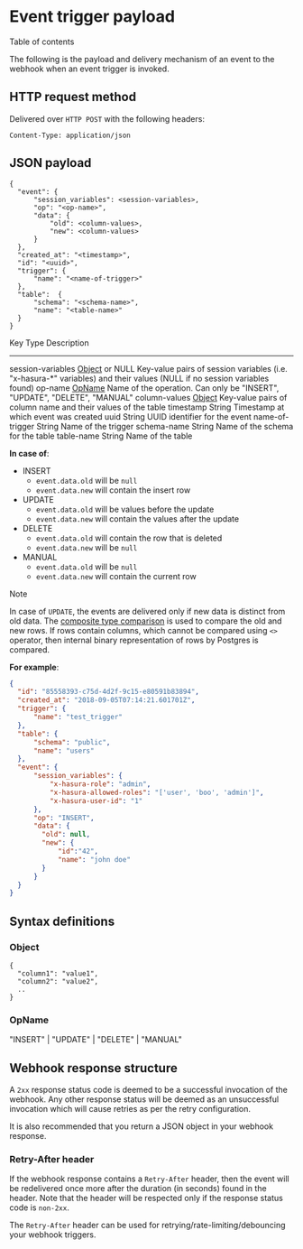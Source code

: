 
Event trigger payload
=====================

Table of contents

The following is the payload and delivery mechanism of an event to the
webhook when an event trigger is invoked.

HTTP request method
-------------------

Delivered over `HTTP POST` with the following headers:

```
Content-Type: application/json
```

JSON payload
------------

```
{
  "event": {
      "session_variables": <session-variables>,
      "op": "<op-name>",
      "data": {
          "old": <column-values>,
          "new": <column-values>
      }
  },
  "created_at": "<timestamp>",
  "id": "<uuid>",
  "trigger": {
      "name": "<name-of-trigger>"
  },
  "table":  {
      "schema": "<schema-name>",
      "name": "<table-name>"
  }
}
```

  Key                 Type                        Description
  ------------------- --------------------------- -----------------------------------------------------------------------------------------------------------------------------
  session-variables   [Object](#object) or NULL   Key-value pairs of session variables (i.e. \"x-hasura-\*\" variables) and their values (NULL if no session variables found)
  op-name             [OpName](#opname)           Name of the operation. Can only be \"INSERT\", \"UPDATE\", \"DELETE\", \"MANUAL\"
  column-values       [Object](#object)           Key-value pairs of column name and their values of the table
  timestamp           String                      Timestamp at which event was created
  uuid                String                      UUID identifier for the event
  name-of-trigger     String                      Name of the trigger
  schema-name         String                      Name of the schema for the table
  table-name          String                      Name of the table

**In case of**:

-   INSERT
    -   `event.data.old` will be `null`
    -   `event.data.new` will contain the insert row
-   UPDATE
    -   `event.data.old` will be values before the update
    -   `event.data.new` will contain the values after the update
-   DELETE
    -   `event.data.old` will contain the row that is deleted
    -   `event.data.new` will be `null`
-   MANUAL
    -   `event.data.old` will be `null`
    -   `event.data.new` will contain the current row

Note

In case of `UPDATE`, the events are delivered only if new data is
distinct from old data. The [composite type
comparison](https://www.postgresql.org/docs/current/functions-comparisons.html#COMPOSITE-TYPE-COMPARISON)
is used to compare the old and new rows. If rows contain columns, which
cannot be compared using `<>` operator, then internal binary
representation of rows by Postgres is compared.

**For example**:

```json
{
  "id": "85558393-c75d-4d2f-9c15-e80591b83894",
  "created_at": "2018-09-05T07:14:21.601701Z",
  "trigger": {
      "name": "test_trigger"
  },
  "table": {
      "schema": "public",
      "name": "users"
  },
  "event": {
      "session_variables": {
          "x-hasura-role": "admin",
          "x-hasura-allowed-roles": "['user', 'boo', 'admin']",
          "x-hasura-user-id": "1"
      },
      "op": "INSERT",
      "data": {
        "old": null,
        "new": {
            "id":"42",
            "name": "john doe"
        }
      }
  }
}
```

Syntax definitions
------------------

### Object

```
{
  "column1": "value1",
  "column2": "value2",
  ..
}
```

### OpName

\"INSERT\" \| \"UPDATE\" \| \"DELETE\" \| \"MANUAL\"

Webhook response structure
--------------------------

A `2xx` response status code is deemed to be a successful invocation of
the webhook. Any other response status will be deemed as an unsuccessful
invocation which will cause retries as per the retry configuration.

It is also recommended that you return a JSON object in your webhook
response.

### Retry-After header

If the webhook response contains a `Retry-After` header, then the event
will be redelivered once more after the duration (in seconds) found in
the header. Note that the header will be respected only if the response
status code is `non-2xx`.

The `Retry-After` header can be used for
retrying/rate-limiting/debouncing your webhook triggers.
